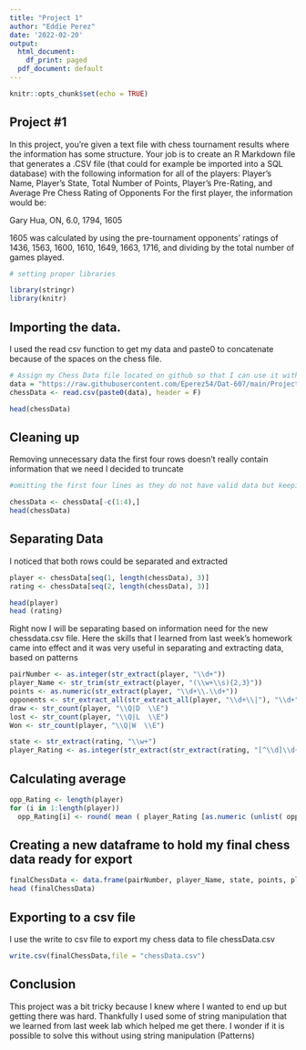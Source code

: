 ```yaml
---
title: "Project 1"
author: "Eddie Perez"
date: '2022-02-20'
output:
  html_document:
    df_print: paged
  pdf_document: default
---
```


```r
knitr::opts_chunk$set(echo = TRUE)
```
## Project #1
In this project, you’re given a text file with chess tournament results where the information has some structure. Your job is to create an R Markdown file that generates a .CSV file (that could for example be imported into a SQL database) with the following information for all of the players:
Player’s Name, Player’s State, Total Number of Points, Player’s Pre-Rating, and Average Pre Chess Rating of Opponents
For the first player, the information would be:

Gary Hua, ON, 6.0, 1794, 1605

1605 was calculated by using the pre-tournament opponents’ ratings of 1436, 1563, 1600, 1610, 1649, 1663, 1716, and dividing by the total number of games played.

```r
# setting proper libraries

library(stringr)
library(knitr)

```

## Importing the data.
I used the read csv function to get my data and paste0 to concatenate because of the spaces on the chess file.

```r
# Assign my Chess Data file located on github so that I can use it with the Read table Function
data = "https://raw.githubusercontent.com/Eperez54/Dat-607/main/Project%201/ChessData.txt"
chessData <- read.csv(paste0(data), header = F)

head(chessData)

```
## Cleaning up

Removing unnecessary data the first four rows doesn't really contain information that we need I decided to truncate 
```r
#omitting the first four lines as they do not have valid data but keeping everything else

chessData <- chessData[-c(1:4),]
head(chessData)

```

## Separating Data

I noticed that both rows could be separated and extracted 

```r
player <- chessData[seq(1, length(chessData), 3)]
rating <- chessData[seq(2, length(chessData), 3)]

head(player)
head (rating)
```

Right now I will be separating based on information need for the new chessdata.csv file. Here the skills that I learned from last week's homework came into effect and it was very useful in separating and extracting data, based on patterns

```r

pairNumber <- as.integer(str_extract(player, "\\d+"))
player_Name <- str_trim(str_extract(player, "(\\w+\\s){2,3}"))
points <- as.numeric(str_extract(player, "\\d+\\.\\d+"))
opponents <- str_extract_all(str_extract_all(player, "\\d+\\|"), "\\d+")
draw <- str_count(player, "\\Q|D  \\E")
lost <- str_count(player, "\\Q|L  \\E")
Won <- str_count(player, "\\Q|W  \\E")

state <- str_extract(rating, "\\w+")
player_Rating <- as.integer(str_extract(str_extract(rating, "[^\\d]\\d{3,4}[^\\d]"), "\\d+"))

```
## Calculating average 


```r
opp_Rating <- length(player)
for (i in 1:length(player))  
  opp_Rating[i] <- round( mean ( player_Rating [as.numeric (unlist( opponents[ pairNumber[i]]))]), digits = 0) 

```

## Creating a new dataframe to hold my final chess data ready for export
```r
finalChessData <- data.frame(pairNumber, player_Name, state, points, player_Rating, opp_Rating, Won, lost, draw)
head (finalChessData)
```
## Exporting to a csv file
I use the write to csv file to export my chess data to file chessData.csv

```r
write.csv(finalChessData,file = "chessData.csv")
```

## Conclusion

This project was a bit tricky because I knew where I wanted to end up but getting there was hard. Thankfully I used some of string manipulation that we learned from last week lab which helped me get there. I wonder if it is possible to solve this without using string manipulation (Patterns)